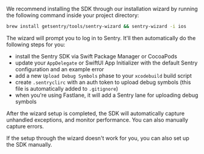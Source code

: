 We recommend installing the SDK through our installation wizard by running the following command inside your project directory:

```bash
brew install getsentry/tools/sentry-wizard && sentry-wizard -i ios
```

The wizard will prompt you to log in to Sentry. It'll then automatically do the following steps for you:

- install the Sentry SDK via Swift Package Manager or CocoaPods
- update your `AppDelegate` or SwiftUI App Initializer with the default Sentry configuration and an example error
- add a new `Upload Debug Symbols` phase to your `xcodebuild` build script
- create `.sentryclirc` with an auth token to upload debug symbols (this file is automatically added to `.gitignore`)
- when you're using Fastlane, it will add a Sentry lane for uploading debug symbols

After the wizard setup is completed, the SDK will automatically capture unhandled exceptions, and monitor performance.
You can also <PlatformLink to="/usage/">manually capture errors</PlatformLink>.

<Note>

If the setup through the wizard doesn't work for you, you can also <PlatformLink to="/manual-setup/">set up the SDK manually</PlatformLink>.

</Note>
